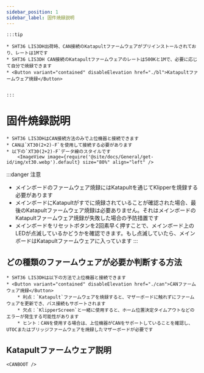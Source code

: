 ```yaml
---
sidebar_position: 1
sidebar_label: 固件焼録説明
---
```





    :::tip

    * SHT36 LIS3DH出荷時、CAN接続のKatapultファームウェアがプリインストールされており、レートは1Mです
    * SHT36 LIS3DH CAN接続のKatapultファームウェアのレートは500Kと1Mで、必要に応じて自分で焼録できます
    * <Button variant="contained" disableElevation href="./bl">Katapultファームウェア焼録</Button>


    :::

# 固件焼録説明

    * SHT36 LIS3DHはCAN接続方法のみで上位機器と接続できます
    * CANは`XT30(2+2)-F`を使用して接続する必要があります
    * 以下の`XT30(2+2)-F`データ線のスタイルです
        <ImageView image={require('@site/docs/General/get-id/img/xt30.webp').default} size="80%" align="left" />

:::danger 注意
* メインボードのファームウェア焼録にはKatapultを通じてKlipperを焼録する必要があります
* メインボードにKatapultがすでに焼録されていることが確認された場合、最後のKatapultファームウェア焼録は必要ありません。それはメインボードのKatapultファームウェア焼録が失敗した場合の予防措置です
* メインボードをリセットボタンを2回素早く押すことで、メインボード上のLEDが点滅しているかどうかを確認できます。もし点滅していたら、メインボードはKatapultファームウェアに入っています
:::

## どの種類のファームウェアが必要か判断する方法

    * SHT36 LIS3DHは以下の方法で上位機器と接続できます
    * <Button variant="contained" disableElevation href="./can">CANファームウェア焼録</Button>
        * 利点：`Katapult`ファームウェアを焼録すると、マザーボードに触れずにファームウェアを更新でき、バス接続もサポートされます
        * 欠点：`KlipperScreen`と一緒に使用すると、ホーム位置決定タイムアウトなどのエラーが発生する可能性があります
        * ヒント：CANを使用する場合は、上位機器がCANをサポートしていることを確認し、UTOCまたはブリッジファームウェアを焼録したマザーボードが必要です


## Katapultファームウェア説明

    <CANBOOT />
